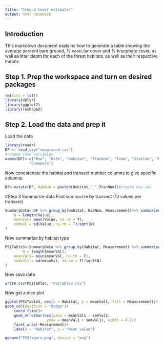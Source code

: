 ```yaml
---
title: "Ground Cover estimates"
output: html_notebook
---
```

## Introduction
This markdown document explains how to generate a table showing the average 
percent bare ground, % vascular cover and % bryophyte cover, as well as litter depth
for each of the forest habitats, as well as their respective means.

## Step 1. Prep the workspace and turn on desired packages
```r
rm(list = ls())
library(dplyr)
library(ggplot2)
library(reshape2)
```
## Step 2. Load the data and prep it
Load the data
```r
library(readr)
DF <- read_csv("newground.csv")
#rename some variables
names(DF)<-c("Row", "Date", "Habitat", "TranNum", "Team", "Station", "Quad", "Measurement", "Value", 
		   "Comments")
```
Now concatenate the habitat and transect number columns to give specific columns
```r
DF<-mutate(DF, HabNum = paste0(Habitat,"_",TranNum))#create new var
```
#Step 3 Summarize data
First summarize by transect (10 values per transect)
```r
SummaryData<-DF %>% group_by(Habitat, HabNum, Measurement)%>% summarise(
	N = length(Value),
	meanVal= mean(Value, na.rm = T),
	semVal = sd(Value, na.rm = T)/sqrt(N)
)


```
Now summarize by habitat type
```r
PS1Table3<-SummaryData %>% group_by(Habitat, Measurement) %>% summarise(
		N = length(meanVal),
	meanVal1= mean(meanVal, na.rm = T),
	semVal1 = sd(meanVal, na.rm = T)/sqrt(N)
)
```
Now save data
```r
write.csv(PS1Table3, "PS1Table3.csv")
```
Now get a nice plot

```r
ggplot(PS1Table3, aes(x = Habitat, y = meanVal1, fill = Measurement))+
geom_col(position = "dodge")+
	coord_flip()+
	geom_errorbar(aes(ymin = meanVal1 - semVal1,
				   ymax = meanVal1 + semVal1), width = 0.1)+
	facet_wrap(~Measurement)+
	labs(x = "Habitat", y = "Mean value")

ggsave("PS3figure.png", device = "png")
```


